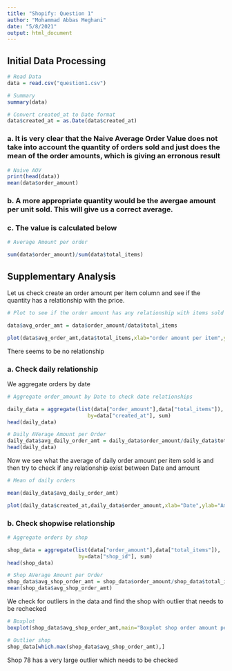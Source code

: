 ```yaml
---
title: "Shopify: Question 1"
author: "Mohammad Abbas Meghani"
date: "5/8/2021"
output: html_document
---
```


## Initial Data Processing

```r
# Read Data
data = read.csv("question1.csv")

# Summary
summary(data)

# Convert created_at to Date format
data$created_at = as.Date(data$created_at)

```

### a.  It is very clear that the Naive Average Order Value does not take into account the quantity of orders sold and just does the mean of the order amounts, which is giving an erronous result

```r
# Naive AOV
print(head(data))
mean(data$order_amount)
```



### b. A more appropriate quantity would be the avergae amount per unit sold. This will give us a correct average.

### c. The value is calculated below

```r
# Average Amount per order

sum(data$order_amount)/sum(data$total_items)
```


## Supplementary Analysis

Let us check create an order amount per item column and see if the quantity has a relationship with the price.

```r
# Plot to see if the order amount has any relationship with items sold

data$avg_order_amt = data$order_amount/data$total_items

plot(data$avg_order_amt,data$total_items,xlab="order amount per item",ylab="number of items",main="Amount per item vs number of items")
```

There seems to be no relationship


### a. Check daily relationship

We aggregate orders by date
```r

# Aggregate order_amount by Date to check date relationships

daily_data = aggregate(list(data["order_amount"],data["total_items"]), 
                          by=data["created_at"], sum)
head(daily_data)

# Daily AVerage Amount per Order
daily_data$avg_daily_order_amt = daily_data$order_amount/daily_data$total_items
head(daily_data)
```


Now we see what the average of daily order amount per item sold is and then try to check if any relationship exist between Date and amount
```r

# Mean of daily orders

mean(daily_data$avg_daily_order_amt)

plot(daily_data$created_at,daily_data$order_amount,xlab="Date",ylab="Amount",main="Date vs Amount")
```

### b. Check shopwise relationship

```r
# Aggregate orders by shop

shop_data = aggregate(list(data["order_amount"],data["total_items"]), 
                       by=data["shop_id"], sum)
head(shop_data)

# Shop AVerage Amount per Order
shop_data$avg_shop_order_amt = shop_data$order_amount/shop_data$total_items
mean(shop_data$avg_shop_order_amt)


```

We check for outliers in the data and find the shop with outlier that needs to be rechecked


```r
# Boxplot
boxplot(shop_data$avg_shop_order_amt,main="Boxplot shop order amount per item",ylab="shop order amount per item")

# Outlier shop
shop_data[which.max(shop_data$avg_shop_order_amt),]

```

Shop 78 has a very large outlier which needs to be checked
